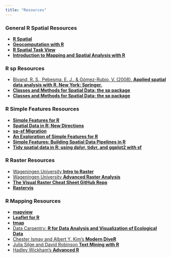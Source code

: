 ```yaml
---
title: "Resources"
---
```


### General R Spatial Resources

* [**R Spatial**](http://rspatial.org/spatial/)
* [**Geocomputation with R**](https://geocompr.robinlovelace.net/)
* [**R Spatial Task View**](https://cran.r-project.org/web/views/Spatial.html)
* [**Introduction to Mapping and Spatial Analysis with R**](https://cengel.github.io/rspatial/)

### R sp Resources

* [Bivand, R. S., Pebesma, E. J., & Gómez-Rubio, V. (2008). **Applied spatial data analysis with R. New York: Springer.**](https://www.springer.com/us/book/9781461476177)
* [**Classes and Methods for Spatial Data: the sp package**](https://cran.r-project.org/web/packages/sp/vignettes/intro_sp.pdf)
* [**Classes and Methods for Spatial Data: the sp package**](https://cran.r-project.org/web/packages/sp/vignettes/intro_sp.pdf)

### R Simple Features Resources

* [**Simple Features for R**](https://r-spatial.github.io/sf/index.html)
* [**Spatial Data in R: New Directions**](https://edzer.github.io/UseR2017/)
* [**sp-sf Migration**](https://github.com/r-spatial/sf/wiki/Migrating)
* [**An Exploration of Simple Features for R**](https://www.jessesadler.com/post/simple-feature-objects/)
* [**Simple Features: Building Spatial Data Pipelines in R**](https://www.azavea.com/blog/2017/08/30/spatial-analysis-pipelines-in-r-with-simple-features/)
* [**Tidy spatial data in R: using dplyr, tidyr, and ggplot2 with sf**](http://strimas.com/r/tidy-sf/)

### R Raster Resources

* [Wageningen University **Intro to Raster**](http://geoscripting-wur.github.io/IntroToRaster/)
* [Wageningen University **Advanced Raster Analysis**](https://geoscripting-wur.github.io/AdvancedRasterAnalysis/)
* [**The Visual Raster Cheat Sheet GitHub Repo**](https://github.com/etiennebr/visualraster)
* [**Rastervis**](https://oscarperpinan.github.io/rastervis/)

### R Mapping Resources

* [**mapview**](https://r-spatial.github.io/mapview/)
* [**Leaflet for R**](https://rstudio.github.io/leaflet/)
* [**tmap**](https://github.com/mtennekes/tmap)
* [Data Carpentry: **R for Data Analysis and Visualization of Ecological Data**](http://www.datacarpentry.org/R-ecology-lesson/)
* [Chester Ismay and Albert Y. Kim's **Modern DiveR**](https://ismayc.github.io/moderndiver-book/)
* [Julia Silge and David Robinson **Text Mining with R**](http://tidytextmining.com/)
* [Hadley Wickham's **Advanced R**](http://adv-r.had.co.nz/)
